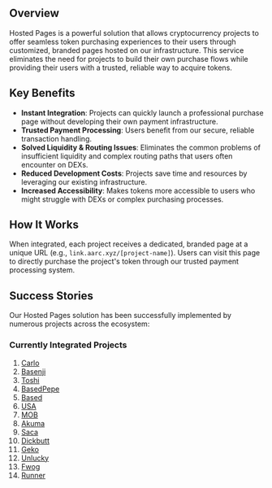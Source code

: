 ## Overview

Hosted Pages is a powerful solution that allows cryptocurrency projects to offer seamless token purchasing experiences to their users through customized, branded pages hosted on our infrastructure. This service eliminates the need for projects to build their own purchase flows while providing their users with a trusted, reliable way to acquire tokens.

## Key Benefits

- **Instant Integration**: Projects can quickly launch a professional purchase page without developing their own payment infrastructure.
- **Trusted Payment Processing**: Users benefit from our secure, reliable transaction handling.
- **Solved Liquidity & Routing Issues**: Eliminates the common problems of insufficient liquidity and complex routing paths that users often encounter on DEXs.
- **Reduced Development Costs**: Projects save time and resources by leveraging our existing infrastructure.
- **Increased Accessibility**: Makes tokens more accessible to users who might struggle with DEXs or complex purchasing processes.

## How It Works

When integrated, each project receives a dedicated, branded page at a unique URL (e.g., `link.aarc.xyz/[project-name]`). Users can visit this page to directly purchase the project's token through our trusted payment processing system.

## Success Stories

Our Hosted Pages solution has been successfully implemented by numerous projects across the ecosystem:

### Currently Integrated Projects

1. [Carlo](https://link.aarc.xyz/carlo)
2. [Basenji](https://link.aarc.xyz/basenji)
3. [Toshi](https://link.aarc.xyz/toshi)
4. [BasedPepe](https://link.aarc.xyz/basedpepe)
5. [Based](https://link.aarc.xyz/based)
6. [USA](https://link.aarc.xyz/usa)
7. [MOB](https://link.aarc.xyz/mob)
8. [Akuma](https://link.aarc.xyz/akuma)
9. [Saca](https://link.aarc.xyz/saca)
10. [Dickbutt](https://link.aarc.xyz/dickbutt)
11. [Geko](https://link.aarc.xyz/geko)
12. [Unlucky](https://link.aarc.xyz/unlucky)
13. [Fwog](https://link.aarc.xyz/fwog)
14. [Runner](https://link.aarc.xyz/runner)
